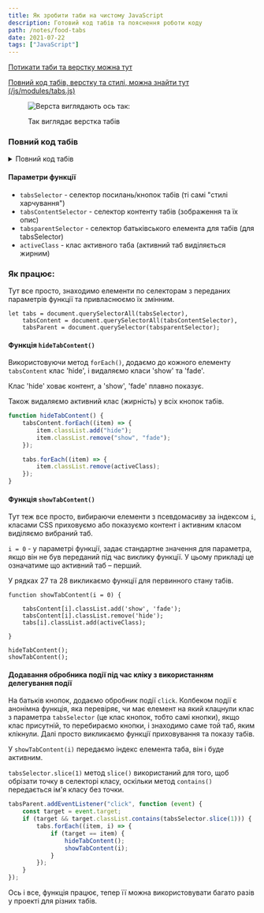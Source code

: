 ```yaml
---
title: Як зробити таби на чистому JavaScript
description: Готовий код табів та пояснення роботи коду
path: /notes/food-tabs
date: 2021-07-22
tags: ["JavaScript"]
---
```


[Потикати таби та верстку можна тут](http://food.webofkarma.com/)

[Повний код табів, верстку та стилі, можна знайти тут (/js/modules/tabs.js)](https://github.com/priestofkarma/Food/blob/master/src/)

<figure>

![Верста виглядають ось так:](tabs.png)

<figcaption>Так виглядає верстка табів</figcaption>

</figure>

### Повний код табів

<details>

<summary className="button">Повний код табів</summary>

```js
// Tabs
function tabs(
    tabsSelector,
    tabsContentSelector,
    tabsparentSelector,
    activeClass
) {
    let tabs = document.querySelectorAll(tabsSelector),
        tabsContent = document.querySelectorAll(tabsContentSelector),
        tabsParent = document.querySelector(tabsparentSelector);

    function hideTabContent() {
        tabsContent.forEach((item) => {
            item.classList.add("hide");
            item.classList.remove("show", "fade");
        });

        tabs.forEach((item) => {
            item.classList.remove(activeClass);
        });
    }

    function showTabContent(i = 0) {
        tabsContent[i].classList.add("show", "fade");
        tabsContent[i].classList.remove("hide");
        tabs[i].classList.add(activeClass);
    }

    hideTabContent();
    showTabContent();

    tabsParent.addEventListener("click", function (event) {
        const target = event.target;
        if (target && target.classList.contains(tabsSelector.slice(1))) {
            tabs.forEach((item, i) => {
                if (target == item) {
                    hideTabContent();
                    showTabContent(i);
                }
            });
        }
    });
}
```

</details>    

#### Параметри функції

-   `tabsSelector` - селектор посилань/кнопок табів (ті самі "стилі харчування")
-   `tabsContentSelector` - селектор контенту табів (зображення та їх опис)
-   `tabsparentSelector` - селектор батьківського елемента для табів (для tabsSelector)
-   `activeClass` - клас активного таба (активний таб виділяється жирним)

### Як працює:

Тут все просто, знаходимо елементи по селекторам з переданих параметрів
функції та привласнюємо їх змінним.

```javascript{numberLines: 3}
let tabs = document.querySelectorAll(tabsSelector),
    tabsContent = document.querySelectorAll(tabsContentSelector),
    tabsParent = document.querySelector(tabsparentSelector);
```

#### Функція `hideTabContent()`

Використовуючи метод `forEach()`, додаємо до кожного елементу `tabsContent` клас 'hide',
і видаляємо класи 'show' та 'fade'.

Клас 'hide' ховає контент, а 'show', 'fade' плавно показує.

Також видаляємо активний клас (жирність) у всіх кнопок табів.

```javascript
function hideTabContent() {
    tabsContent.forEach((item) => {
        item.classList.add("hide");
        item.classList.remove("show", "fade");
    });

    tabs.forEach((item) => {
        item.classList.remove(activeClass);
    });
}
```

#### Функція `showTabContent()`

Тут теж все просто, вибираючи елементи з псевдомасиву за індексом `i`,
класами CSS приховуємо або показуємо контент і активним класом виділяємо вибраний таб.

`i = 0` - у параметрі функції, задає стандартне значення для параметра,
якщо він не був переданий під час виклику функції. У цьому прикладі це означатиме
що активний таб – перший.

У рядках 27 та 28 викликаємо функції для первинного стану табів.

```javascript{numberLines: 19}
function showTabContent(i = 0) {

    tabsContent[i].classList.add('show', 'fade');
    tabsContent[i].classList.remove('hide');
    tabs[i].classList.add(activeClass);

}

hideTabContent();
showTabContent();

```

#### Додавання обробника події під час кліку з використанням делегування події

На батьків кнопок, додаємо обробник події `click`.
Колбеком події є анонімна функція, яка перевіряє, чи має
елемент на який клацнули клас з параметра `tabsSelector` (це клас кнопок, тобто самі кнопки),
якщо клас присутній, то перебираємо кнопки, і знаходимо саме той таб, яким клікнули.
Далі просто викликаємо функції приховування та показу табів.

У `showTabContent(i)` передаємо індекс елемента таба, він і буде активним.

`tabsSelector.slice(1)` метод `slice()` використаний для того, щоб обрізати точку в селекторі класу,
оскільки метод `contains()` передається ім'я класу без точки.

```javascript
tabsParent.addEventListener("click", function (event) {
    const target = event.target;
    if (target && target.classList.contains(tabsSelector.slice(1))) {
        tabs.forEach((item, i) => {
            if (target == item) {
                hideTabContent();
                showTabContent(i);
            }
        });
    }
});
```

Ось і все, функція працює, тепер її можна використовувати багато разів у проекті для різних табів.
